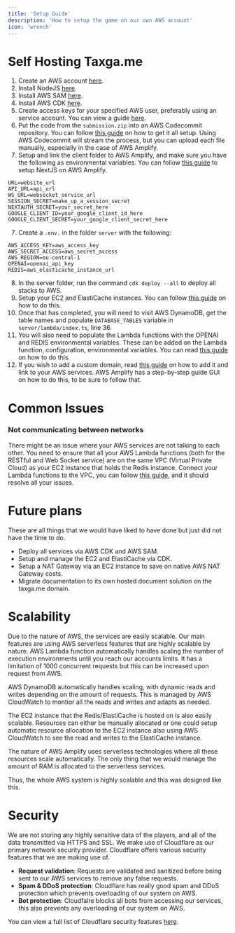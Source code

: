 ```yaml
---
title: 'Setup Guide'
description: 'How to setup the game on our own AWS account'
icon: 'wrench'
---
```


# Self Hosting Taxga.me
1. Create an AWS account [here](https://aws.amazon.com/).
2. Install NodeJS [here](https://nodejs.org/en/download/prebuilt-installer).
2. Install AWS SAM [here](https://docs.aws.amazon.com/serverless-application-model/latest/developerguide/install-sam-cli.html).
3. Install AWS CDK [here](https://docs.aws.amazon.com/cdk/v2/guide/getting_started.html).
4. Create access keys for your specified AWS user, preferably using an service account. You can view a guide [here](https://nodejs.org/en/download/prebuilt-installer).
5. Put the code from the `submission.zip` into an AWS Codecommit repository. You can follow [this guide](https://dev.to/arbythecoder/getting-started-with-aws-codecommit-a-step-by-step-guide-8eb) on how to get it all setup. Using AWS Codecommit will stream the process, but you can upload each file manually, especially in the case of AWS Amplify.
6. Setup and link the client folder to AWS Amplify, and make sure you have the following as environmental variables. You can follow [this guide](https://medium.com/@stk.devtest/a-beginners-guide-to-hosting-next-js-14-on-aws-amplify-db455631d56b) to setup NextJS on AWS Amplify.

```env
URL=website_url
API_URL=api_url
WS_URL=websocket_service_url
SESSION_SECRET=make_up_a_session_secret
NEXTAUTH_SECRET=your_secret_here
GOOGLE_CLIENT_ID=your_google_client_id_here
GOOGLE_CLIENT_SECRET=your_google_client_secret_here
```

7. Create a `.env.` in the folder `server` with the following:

```env
AWS_ACCESS_KEY=aws_access_key
AWS_SECRET_ACCESS=aws_secret_access
AWS_REGION=eu-central-1
OPENAI=openai_api_key
REDIS=aws_elasticache_instance_url
```

8. In the server folder, run the command `cdk deploy --all` to deploy all stacks to AWS.
9. Setup your EC2 and ElastiCache instances. You can follow [this guide](https://bluexp.netapp.com/blog/aws-cvo-blg-aws-elasticache-for-redis-how-to-use-the-aws-redis-service) on how to do this.
10. Once that has completed, you will need to visit AWS DynamoDB, get the table names and populate `DATABASE_TABLES` variable in `server/lambda/index.ts`, line 36.
11. You will also need to populate the Lambda functions with the OPENAI and REDIS environmental variables. These can be added on the Lambda function, configuration, environmental variables. You can read [this guide](https://docs.aws.amazon.com/lambda/latest/dg/configuration-envvars.html) on how to do this.
12. If you wish to add a custom domain, read [this guide](https://medium.com/geekculture/how-to-add-a-custom-domain-to-lambda-functions-1bc0ae639676) on how to add it and link to your AWS services. AWS Amplify has a step-by-step guide GUI on how to do this, to be sure to follow that.

# Common Issues
### Not communicating between networks
There might be an issue where your AWS services are not talking to each other. You need to ensure that all your AWS Lambda functions (both for the RESTful and Web Socket service) are on the same VPC (Virtual Private Cloud) as your EC2 instance that holds the Redis instance. Connect your Lambda functions to the VPC, you can follow [this guide](https://docs.aws.amazon.com/lambda/latest/dg/configuration-vpc.html), and it should resolve all your issues.

# Future plans

These are all things that we would have liked to have done but just did not have the time to do.

* Deploy all services via AWS CDK and AWS SAM.
* Setup and manage the EC2 and ElastiCache via CDK.
* Setup a NAT Gateway via an EC2 instance to save on native AWS NAT Gateway costs.
* Migrate documentation to its own hosted document solution on the taxga.me domain.

# Scalability

Due to the nature of AWS, the services are easily scalable. Our main features are using AWS serverless features that are highly scalable by nature. AWS Lambda function automatically handles scaling the number of execution environments until you reach our accounts limits. It has a limitation of 1000 concurrent requests but this can be increased upon request from AWS.

AWS DynamoDB automatically handles scaling, with dynamic reads and writes depending on the amount of requests. This is managed by AWS CloudWatch to montior all the reads and writes and adapts as needed.

The EC2 instance that the Redis/ElastiCache is hosted on is also easily scalable. Resources can either be manually allocated or one could setup automatic resource allocation to the EC2 instance also using AWS CloudWatch to see the read and writes to the ElastiCache instance.

The nature of AWS Amplify uses serverless technologies where all these resources scale automatically. The only thing that we would manage the amount of RAM is allocated to the serverless services.

Thus, the whole AWS system is highly scalable and this was designed like this.

# Security

We are not storing any highly sensitive data of the players, and all of the data transmitted via HTTPS and SSL. We make use of Cloudflare as our primary network security provider. Cloudflare offers various security features that we are making use of.
* **Request validation**: Requests are validated and sanitized before being sent to our AWS services to remove any false requests.
* **Spam & DDoS protection**: Cloudflare has really good spam and DDoS protection which prevents overloading of our system on AWS.
* **Bot protection**: Cloudfalre blocks all bots from accessing our services, this also prevents any overloading of our system on AWS.

You can view a full list of Cloudflare security features [here](https://www.cloudflare.com/security/).

